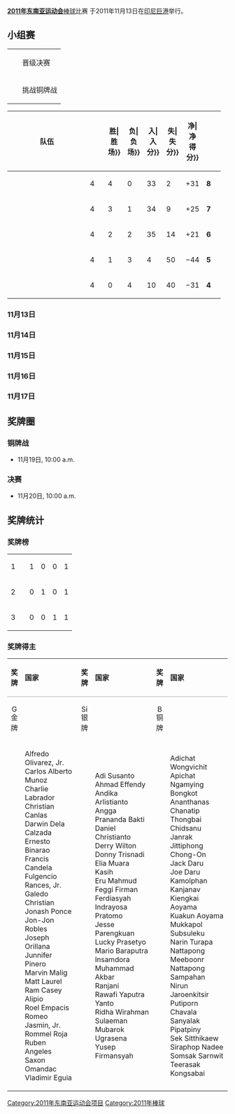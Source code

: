 {{unreferenced|time=2015-01-09T16:34:31+00:00}}
'''[[2011年东南亚运动会|2011年东南亚运动会]]'''[[棒球|棒球]]比赛 于2011年11月13日在[[印尼|印尼]][[巨港|巨港]]举行。
==小组赛==
{|class="infobox bordered"
|-
|bgcolor=#ccffcc width=10px| ||晋级决赛
|-
|bgcolor=#ccccff| ||挑战铜牌战
|}
{|class=wikitable style="text-align:center"
|-
!width="165"|队伍
!width=25|{{Tooltip|赛|参赛}}
!width=25{{!}}{{Tooltip|胜|胜场}}
!width=25{{!}}{{Tooltip|负|负场}}
!width=25{{!}}{{Tooltip|入|入分}}
!width=25{{!}}{{Tooltip|失|失分}}
!width=25{{!}}{{Tooltip|净|净得分}}
!width=25|{{Tooltip|分|积分}}
|-bgcolor=#ccffcc
|align=left|{{bb|PHI}} || 4 || 4 || 0 || 33 || 2 || +31 || '''8'''
|-bgcolor=#ccffcc
|align=left|{{bb|INA}} || 4 || 3 || 1 || 34 || 9 || +25 || '''7'''
|-bgcolor=#ccccff
|align=left|{{bb|THA}} || 4 || 2 || 2 || 35 || 14 || +21 || '''6'''
|-bgcolor=#ccccff
|align=left|{{bb|VIE}} || 4 || 1 || 3 || 4 || 50 || −44 || '''5'''
|-
|align=left|{{bb|MAS}} || 4 || 0 || 4 || 10 || 40 || −31 || '''4'''
|}

===11月13日===
{{linescore
| Road ={{bb|PHI}}  | RoadAbr = PHI
| R1 =0  | R2 =0  | R3 =1  | R4 =1  | R5 =7  | R6 =0  | R7 =0  | R8 =0  | R9 =0  | RR =9  | RH =15  | RE =1 
| Home ={{bb|THA}} | HomeAbr = THA
| H1 =0  | H2 =1  | H3 =1  | H4 =0  | H5 =0  | H6 =0  | H7 =0  | H8 =0  | H9 =0  | HR =2  | HH =10  | HE = 1
| WP =  | LP =  | SV = 
| HomeHR =  | RoadHR = 
}}
{{linescore
| Road ={{bb|MAS}}  | RoadAbr = MAS
| R1 =0  | R2 =0  | R3 =0  | R4 =0  | R5 =0  | R6 =0  | R7 =0  | R8 =  | R9 =  | RR =0  | RH =0  | RE =5 
| Home ={{bb|INA}} | HomeAbr = INA
| H1 =6  | H2 =1  | H3 =0  | H4 =3  | H5 =4  | H6 =0  | H7 =0  | H8 =  | H9 =  | HR =14  | HH =8  | HE =5 
| WP =  | LP =  | SV = 
| HomeHR =  | RoadHR = 
}}

===11月14日===
{{linescore
| Road ={{bb|INA}}  | RoadAbr = INA
| R1 =0  | R2 =0  | R3 =2  | R4 =0  | R5 =0  | R6 =0  | R7 =2  | R8 =1  | R9 =0  | R10 =2  | RR =7  | RH =9  | RE =4 
| Home ={{bb|THA}} | HomeAbr = THA
| H1 =0  | H2 =0  | H3 =0  | H4 =3  | H5 =0  | H6 =0  | H7 =2  | H8 =1  | H9 =0  | H10 =0  | HR =5  | HH =9  | HE =4 
| WP =  | LP =  | SV = 
| HomeHR =  | RoadHR = 
}}
{{linescore
| Road ={{bb|VIE}}  | RoadAbr = VIE
| R1 =0  | R2 =0  | R3 =0  | R4 =0  | R5 =0  | R6 =0  | R7 =0  | R8 =0  | R9 =  | RR =0  | RH =1  | RE =5 
| Home ={{bb|PHI}} | HomeAbr = PHI
| H1 =1  | H2 =3  | H3 =0  | H4 =1  | H5 =1  | H6 =0  | H7 =0  | H8 =0  | H9 =  | HR =10  | HH =9  | HE =5 
| WP =  | LP =  | SV = 
| HomeHR =  | RoadHR = 
}}

===11月15日===
{{linescore
| Road ={{bb|THA}}  | RoadAbr = THA
| R1 = 1 | R2 = 4 | R3 = 3 | R4 = 0 | R5 = 0 | R6 = 0 | R7 = 4 | R8 =  | R9 =  | RR = 12 | RH = 11 | RE = 0
| Home ={{bb|VIE}} | HomeAbr = VIE
| H1 = 0 | H2 = 0 | H3 = 0 | H4 = 0 | H5 = 0 | H6 = 0 | H7 = 0 | H8 =  | H9 =  | HR = 0 | HH = 0 | HE = 0
| WP =  | LP =  | SV = 
| HomeHR =  | RoadHR = 
}}

{{linescore
| Road ={{bb|MAS}}  | RoadAbr = MAS
| R1 = 0 | R2 = 0 | R3 = 0 | R4 = 0 | R5 = 0 | R6 = 0 | R7 = 0 | R8 =  | R9 =  | RR = 0 | RH = 0 | RE = 0
| Home ={{bb|PHI}} | HomeAbr = PHI
| H1 = 2 | H2 = 2 | H3 = 0 | H4 = 0 | H5 = 2 | H6 = 0 | H7 = 0 | H8 =  | H9 =  | HR = 10  | HH = 9 | HE = 0
| WP =  | LP =  | SV = 
| HomeHR =  | RoadHR = 
}}

===11月16日===
{{linescore
| Road ={{bb|INA}}  | RoadAbr = INA
| R1 = 5 | R2 = 1 | R3 = 1 | R4 = 3 | R5 = 3 | R6 = 2 | R7 =  | R8 =  | R9 =  | RR = 15 | RH = 8 | RE = 3
| Home ={{bb|VIE}} | HomeAbr = VIE
| H1 = 0 | H2 = 0 | H3 = 0 | H4 = 0 | H5 = 0 | H6 = 2 | H7 =  | H8 =  | H9 =  | HR = 0 | HH = 0 | HE = 3
| WP =  | LP =  | SV = 
| HomeHR =  | RoadHR = 
}}

{{linescore
| Road ={{bb|THA}}  | RoadAbr = THA
| R1 = 2 | R2 = 7 | R3 = 0 | R4 = 4 | R5 = 3 | R6 =  | R7 =  | R8 =  | R9 =  | RR = 16 | RH = 7 | RE = 1
| Home ={{bb|MAS}} | HomeAbr = MAS
| H1 = 0 | H2 = 0 | H3 = 0 | H4 = 0 | H5 = 0 | H6 =  | H7 =  | H8 =  | H9 =  | HR = 0 | HH = 1 | HE = 1
| WP =  | LP =  | SV = 
| HomeHR =  | RoadHR = 
}}

===11月17日===
{{linescore
| Road ={{bb|PHI}}  | RoadAbr = PHI
| R1 = 2 | R2 = 0 | R3 = 0 | R4 = 0 | R5 = 0 | R6 = 0 | R7 = 0 | R8 = 2 | R9 = 0 | RR = 4 | RH = 10 | RE = 1
| Home ={{bb|INA}} | HomeAbr = INA
| H1 = 0 | H2 = 0 | H3 = 0 | H4 = 0 | H5 = 0 | H6 = 0 | H7 = 0 | H8 = 0 | H9 = 0 | HR = 0 | HH = 2 | HE = 1
| WP =  | LP =  | SV = 
| HomeHR =  | RoadHR = 
}}

{{linescore
| Road ={{bb|VIE}}  | RoadAbr = VIE
| R1 = 0 | R2 = 0 | R3 = 2 | R4 = 4 | R5 = 2 | R6 = 0 | R7 = 1 | R8 = 1 | R9 = 0 | RR = 10 | RH = 6 | RE = 3
| Home ={{bb|MAS}} | HomeAbr = MAS
| H1 = 1 | H2 = 3 | H3 = 0 | H4 = 0 | H5 = 0 | H6 = 0 | H7 = 1 | H8 = 1 | H9 = 0 | HR = 4 | HH = 6 | HE = 3
| WP =  | LP =  | SV = 
| HomeHR =  | RoadHR = 
}}

==奖牌圈==

===铜牌战===
*11月19日, 10:00 a.m.
{{linescore
| Road ={{bb|VIE}} | RoadAbr = VIE
| R1 = 0 | R2 = 1 | R3 = 3 | R4 = 0 | R5 = 0 | R6 = 0 | R7 = 0 | R8 = 0 | R9 = 0 | RR = 4 | RH = 1 | RE = 3
| Home ={{bb|THA}} | HomeAbr = THA
| H1 = 1 | H2 = 0 | H3 = 3 | H4 = 1 | H5 = 3 | H6 = 3 | H7 = 1 | H8 = 0 | H9 = 0 | HR = 12 | HH = 15 | HE = 3
| WP =  | LP =  | SV = 
| HomeHR =  | RoadHR = 
}}

===决赛===
*11月20日, 10:00 a.m.
{{linescore
| Road ={{bb|INA}} | RoadAbr = INA
| R1 = 0 | R2 = 0 | R3 = 0 | R4 = 0 | R5 = 0 | R6 = 0 | R7 = 0 | R8 = 0 | R9 = 0 | RR = 0 | RH = 4 | RE = 1
| Home ={{bb|PHI}} | HomeAbr = PHI
| H1 = 0 | H2 = 0 | H3 = 0 | H4 = 0 | H5 = 0 | H6 = 1 | H7 = 0 | H8 = 1 | H9 = 0 | HR = 2 | HH = 6 | HE = 1
| WP =  | LP =  | SV = 
| HomeHR =  | RoadHR = 
}}

==奖牌统计==

===奖牌榜===
{| {{RankedMedalTable}}
|-
|1||align="left"|{{flagIOC2team|PHI|2011年东南亚运动会}} || 1 || 0 || 0 || 1
|-
|2||align="left"|{{flagIOC2team|INA|2011年东南亚运动会}} || 0 || 1 || 0 || 1
|-
|3||align="left"|{{flagIOC2team|THA|2011年东南亚运动会}} || 0 || 0 || 1 || 1
|}

===奖牌得主===
{| cellspacing="0" cellpadding="3" style="border:1px solid #AAAAAA;font-size:90%" 
|-bgcolor="#E4E4E4"
|style="border-bottom:1px solid #AAAAAA" width="10" align="center"|'''奖牌'''
|style="border-bottom:1px solid #AAAAAA" width="200"|'''国家'''
|style="border-bottom:1px solid #AAAAAA" width="10" align="center"|'''奖牌'''
|style="border-bottom:1px solid #AAAAAA" width="200"|'''国家'''
|style="border-bottom:1px solid #AAAAAA" width="10" align="center"|'''奖牌'''
|style="border-bottom:1px solid #AAAAAA" width="200"|'''国家'''
|-align="right" bgcolor="lightgrey"
| [[Image:Gold_medal_with_cup.svg|16px]] 金牌 ||align="left"| {{flagIOC2team|PHI|2011年东南亚运动会}} || [[Image:Silver_medal_with_cup.svg|16px]] 银牌 ||align="left"| {{flagIOC2team|INA|2011年东南亚运动会}} || [[Image:Bronze_medal_with_cup.svg|16px]] 铜牌 ||align="left"| {{flagIOC2team|THA|2011年东南亚运动会}}
|-align="left"
|
|
Alfredo Olivarez, Jr.<br>
Carlos Alberto Munoz <br>
Charlie Labrador<br>
Christian Canlas<br>
Darwin Dela Calzada<br>
Ernesto Binarao<br>
Francis Candela<br>
Fulgencio Rances, Jr.<br>
Galedo Christian<br>
Jonash Ponce<br>
Jon-Jon Robles<br>
Joseph Orillana<br>
Junnifer Pinero<br>
Marvin Malig<br>
Matt Laurel<br>
Ram Casey Alipio<br>
Roel Empacis<br>
Romeo Jasmin, Jr.<br>
Rommel Roja<br>
Ruben Angeles<br>
Saxon Omandac<br>
Vladimir Eguia
|
|
Adi Susanto<br>
Ahmad Effendy<br>
Andika Arlistianto<br>
Angga Prananda Bakti<br>
Daniel Christianto<br>
Derry Wilton<br>
Donny Trisnadi<br>
Elia Muara Kasih<br>
Eru Mahmud<br>
Feggi Firman Ferdiasyah<br>
Indrayosa Pratomo<br>
Jesse Parengkuan<br>
Lucky Prasetyo<br>
Mario Baraputra Insamdora<br>
Muhammad Akbar<br>
Ranjani<br>
Rawafi Yaputra Yanto<br>
Ridha Wirahman<br>
Sulaeman Mubarok<br>
Ugrasena<br>
Yusep Firmansyah
|
|
Adichat Wongvichit<br>
Apichat Ngamying<br>
Bongkot Ananthanas<br>
Chanatip Thongbai<br>
Chidsanu Janrak<br>
Jittiphong Chong-On<br>
Jack Daru<br>
Joe Daru<br>
Kamolphan Kanjanav<br>
Kiengkai Aoyama<br>
Kuakun Aoyama<br>
Mukkapol Subsuleku<br>
Narin Turapa<br>
Nattapong Meeboonr<br>
Nattapong Sampahan<br>
Nirun Jaroenkitsir<br>
Putiporn Chavala<br>
Sanyalak Pipatpiny<br>
Sek Sitthikaew<br>
Siraphop Nadee<br>
Somsak Sarnwit<br>
Teerasak Kongsabai
|}

{{2011年东南亚运动会项目}}

[[Category:2011年东南亚运动会项目|Category:2011年东南亚运动会项目]]
[[Category:2011年棒球|Category:2011年棒球]]